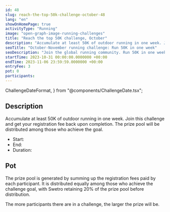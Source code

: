 ```yaml
---
id: 48
slug: reach-the-top-50k-challenge-october-48
lang: "en"
showOnHomePage: true
activityType: "Running"
image: "open-graph-image-running-challenges"
title: "Reach the top 50K challenge, October"
description: "Accumulate at least 50K of outdoor running in one week. Join this challenge and get your registration fee back upon completion. The prize pool will be distributed among those who achieve the goal."
seoTitle: "October-November running challenge: Run 50K in one week"
seoDescription: "Join the global running community. Run 50K in one week, connect, and compete with athletes from all over the world. Sign up today!"
startTime: 2023-10-31 00:00:00.0000000 +00:00
endTime: 2023-11-06 23:59:59.0000000 +00:00
entryFee: 3
pot: 0
participants:
---
```


  ChallengeDateFormat,
} from "@components/ChallengeDate.tsx";

## Description

Accumulate at least 50K of outdoor running in one week. Join this challenge and get your registration fee back upon completion. The prize pool will be distributed among those who achieve the goal.

- Start: <ChallengeDate date={frontmatter.startTime} lang={frontmatter.lang} dateFormat={ChallengeDateFormat.Long} client:load />
- End: <ChallengeDate date={frontmatter.endTime} lang={frontmatter.lang} dateFormat={ChallengeDateFormat.Long} client:load />
- Duration: <ChallengeDuration startTime={frontmatter.startTime} endTime={frontmatter.endTime} lang={frontmatter.lang} client:load />

## Pot

The prize pool is generated by summing up the registration fees paid by each participant. It is distributed equally among those who achieve the challenge goal, with Swetro retaining 20% of the prize pool before distribution.

The more participants there are in a challenge, the larger the prize will be.
